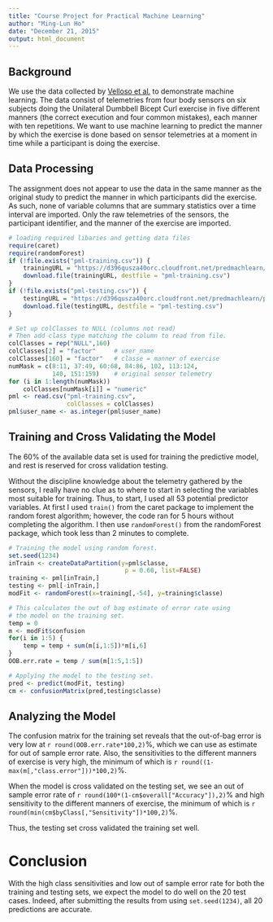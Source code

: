 ```yaml
---
title: "Course Project for Practical Machine Learning"
author: "Ming-Lun Ho"
date: "December 21, 2015"
output: html_document
---
```


## Background

We use the data collected by [Velloso et al.](http://groupware.les.inf.puc-rio.br/work.jsf?p1=11201) to demonstrate machine learning. The data consist of telemetries from four body sensors on six subjects doing the Unilateral Dumbbell Bicept Curl exercise in five different manners (the correct execution and four common mistakes), each manner with ten repetitions. We want to use machine learning to predict the manner by which the exercise is done based on sensor telemetries at a moment in time while a participant is doing the exercise. 

## Data Processing

The assignment does not appear to use the data in the same manner as the original study to predict the manner in which participants did the exercise. As such, none of variable columns that are summary statistics over a time interval are imported. Only the raw telemetries of the sensors, the participant identifier, and the manner of the exercise are imported.

```r
# loading required libaries and getting data files
require(caret)
require(randomForest)
if (!file.exists("pml-training.csv")) {
    trainingURL = "https://d396qusza40orc.cloudfront.net/predmachlearn/pml-training.csv"
    download.file(trainingURL, destfile = "pml-training.csv")
}
if (!file.exists("pml-testing.csv")) {
    testingURL = "https://d396qusza40orc.cloudfront.net/predmachlearn/pml-testing.csv"
    download.file(testingURL, destfile = "pml-testing.csv")
}
```

```r
# Set up colClasses to NULL (columns not read)
# Then add class type matching the column to read from file.
colClasses = rep("NULL",160)
colClasses[2] = "factor"     # user_name
colClasses[160] = "factor"   # classe = manner of exercise
numMask = c(8:11, 37:49, 60:68, 84:86, 102, 113:124,
            140, 151:159)    # original sensor telemetry
for (i in 1:length(numMask)) 
    colClasses[numMask[i]] = "numeric"
pml <- read.csv("pml-training.csv", 
                colClasses = colClasses)
pml$user_name <- as.integer(pml$user_name)
```

## Training and Cross Validating the Model

The 60% of the available data set is used for training the predictive model, and rest is reserved for cross validation testing. 

Without the discipline knowledge about the telemetry gathered by the sensors, I really have no clue as to where to start in selecting the variables most suitable for training. Thus, to start, I used all 53 potential predictor variables. At first I used `train()` from the caret package to implement the random forest algorithm; however, the code ran for 5 hours without completing the algorithm. I then use `randomForest()` from the randomForest package, which took less than 2 minutes to complete.

``` r
# Training the model using random forest.
set.seed(1234)  
inTrain <- createDataPartition(y=pml$classe,
                                p = 0.60, list=FALSE)
training <- pml[inTrain,]
testing <- pml[-inTrain,]
modFit <- randomForest(x=training[,-54], y=training$classe)
```

``` r
# This calculates the out of bag estimate of error rate using
# the model on the training set.
temp = 0
m <- modFit$confusion
for(i in 1:5) {
    temp = temp + sum(m[i,1:5])*m[i,6]
}
OOB.err.rate = temp / sum(m[1:5,1:5])
```

```r
# Applying the model to the testing set.
pred <- predict(modFit, testing)
cm <- confusionMatrix(pred,testing$classe)
```

## Analyzing the Model

The confusion matrix for the training set reveals that the out-of-bag error is very low at `r round(OOB.err.rate*100,2)`%, which we can use as estimate for out of sample error rate. Also, the sensitivities to the different manners of exercise is very high, the minimum of which is `r round((1-max(m[,"class.error"]))*100,2)`%. 

When the model is cross validated on the testing set, we see an out of sample error rate of `r round(100*(1-cm$overall["Accuracy"]),2)`% and high sensitivity to the different manners of exercise, the minimum of which is `r round(min(cm$byClass[,"Sensitivity"])*100,2)`%.

Thus, the testing set cross validated the training set well.

# Conclusion

With the high class sensitivities and low out of sample error rate for both the training and testing sets, we expect the model to do well on the 20 test cases. Indeed, after submitting the results from using `set.seed(1234)`, all 20 predictions are accurate.
